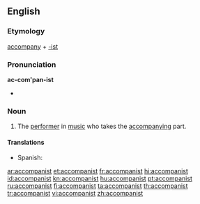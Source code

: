 ==English==

===Etymology===
[[accompany]] + [[-ist]]

===Pronunciation===
'''ac-com'pan-ist'''
* {{IPA|/əˈkʌmpənɪst/}}

===Noun===
{{en-noun}}

# The [[performer]] in [[music]] who takes the [[accompany]]ing part.

====Translations====
{{trans-top|performer who takes the accompanying part}}
* Spanish: {{t|es|acompañante|m|f}}
{{trans-mid}}
{{trans-bottom}}

[[ar:accompanist]]
[[et:accompanist]]
[[fr:accompanist]]
[[hi:accompanist]]
[[id:accompanist]]
[[kn:accompanist]]
[[hu:accompanist]]
[[pt:accompanist]]
[[ru:accompanist]]
[[fi:accompanist]]
[[ta:accompanist]]
[[th:accompanist]]
[[tr:accompanist]]
[[vi:accompanist]]
[[zh:accompanist]]